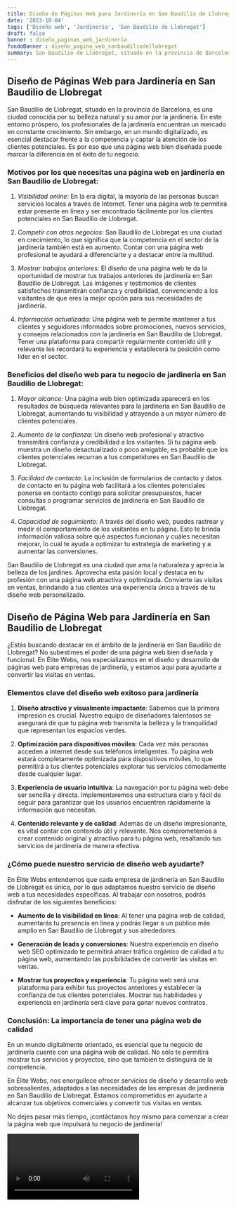 ```yaml
---
title: Diseño de Páginas Web para Jardinería en San Baudilio de Llobregat
date: '2023-10-04'
tags: ['Diseño web', 'Jardinería', 'San Baudilio de Llobregat']
draft: false
banner : diseño_paginas_web_jardinería
fondoBanner : diseño_pagina_web_sanbaudiliodellobregat
summary: San Baudilio de Llobregat, situado en la provincia de Barcelona, es una ciudad conocida por su belleza natural y su amor por la jardinería. En este entorno próspero, los profesionales de la jardinería encuentran un mercado en constante crecimiento. Sin embargo, en un mundo digitalizado, es esencial destacar frente a la competencia y captar la atención de los clientes potenciales. Es por eso que una página web bien diseñada puede marcar la diferencia en el éxito de tu negocio.
---
```


## Diseño de Páginas Web para Jardinería en San Baudilio de Llobregat

San Baudilio de Llobregat, situado en la provincia de Barcelona, es una ciudad conocida por su belleza natural y su amor por la jardinería. En este entorno próspero, los profesionales de la jardinería encuentran un mercado en constante crecimiento. Sin embargo, en un mundo digitalizado, es esencial destacar frente a la competencia y captar la atención de los clientes potenciales. Es por eso que una página web bien diseñada puede marcar la diferencia en el éxito de tu negocio.

### Motivos por los que necesitas una página web en jardinería en San Baudilio de Llobregat:

1. *Visibilidad online:* En la era digital, la mayoría de las personas buscan servicios locales a través de Internet. Tener una página web te permitirá estar presente en línea y ser encontrado fácilmente por los clientes potenciales en San Baudilio de Llobregat.

2. *Competir con otros negocios:* San Baudilio de Llobregat es una ciudad en crecimiento, lo que significa que la competencia en el sector de la jardinería también está en aumento. Contar con una página web profesional te ayudará a diferenciarte y a destacar entre la multitud.

3. *Mostrar trabajos anteriores:* El diseño de una página web te da la oportunidad de mostrar tus trabajos anteriores de jardinería en San Baudilio de Llobregat. Las imágenes y testimonios de clientes satisfechos transmitirán confianza y credibilidad, convenciendo a los visitantes de que eres la mejor opción para sus necesidades de jardinería.

4. *Información actualizada:* Una página web te permite mantener a tus clientes y seguidores informados sobre promociones, nuevos servicios, y consejos relacionados con la jardinería en San Baudilio de Llobregat. Tener una plataforma para compartir regularmente contenido útil y relevante les recordará tu experiencia y establecerá tu posición como líder en el sector.

### Beneficios del diseño web para tu negocio de jardinería en San Baudilio de Llobregat:

1. *Mayor alcance:*
Una página web bien optimizada aparecerá en los resultados de búsqueda relevantes para la jardinería en San Baudilio de Llobregat, aumentando tu visibilidad y atrayendo a un mayor número de clientes potenciales.

2. *Aumento de la confianza:*
Un diseño web profesional y atractivo transmitirá confianza y credibilidad a los visitantes. Si tu página web muestra un diseño desactualizado o poco amigable, es probable que los clientes potenciales recurran a tus competidores en San Baudilio de Llobregat. 

3. *Facilidad de contacto:* 
La inclusión de formularios de contacto y datos de contacto en tu página web facilitará a los clientes potenciales ponerse en contacto contigo para solicitar presupuestos, hacer consultas o programar servicios de jardinería en San Baudilio de Llobregat.

4. *Capacidad de seguimiento:* 
A través del diseño web, puedes rastrear y medir el comportamiento de los visitantes en tu página. Esto te brinda información valiosa sobre qué aspectos funcionan y cuáles necesitan mejorar, lo cual te ayuda a optimizar tu estrategia de marketing y a aumentar las conversiones.

San Baudilio de Llobregat es una ciudad que ama la naturaleza y aprecia la belleza de los jardines. Aprovecha esta pasión local y destaca en tu profesión con una página web atractiva y optimizada. Convierte las visitas en ventas, brindando a tus clientes una experiencia única a través de tu diseño web personalizado.

<GifSeo />

<Cta />

## Diseño de Página Web para Jardinería en San Baudilio de Llobregat

¿Estás buscando destacar en el ámbito de la jardinería en San Baudilio de Llobregat? No subestimes el poder de una página web bien diseñada y funcional. En Élite Webs, nos especializamos en el diseño y desarrollo de páginas web para empresas de jardinería, y estamos aquí para ayudarte a convertir las visitas en ventas.

### Elementos clave del diseño web exitoso para jardinería

1. **Diseño atractivo y visualmente impactante**: Sabemos que la primera impresión es crucial. Nuestro equipo de diseñadores talentosos se asegurará de que tu página web transmita la belleza y la tranquilidad que representan los espacios verdes.

2. **Optimización para dispositivos móviles**: Cada vez más personas acceden a internet desde sus teléfonos inteligentes. Tu página web estará completamente optimizada para dispositivos móviles, lo que permitirá a tus clientes potenciales explorar tus servicios cómodamente desde cualquier lugar.

3. **Experiencia de usuario intuitiva**: La navegación por tu página web debe ser sencilla y directa. Implementaremos una estructura clara y fácil de seguir para garantizar que los usuarios encuentren rápidamente la información que necesitan.

4. **Contenido relevante y de calidad**: Además de un diseño impresionante, es vital contar con contenido útil y relevante. Nos comprometemos a crear contenido original y atractivo para tu página web, resaltando tus servicios de jardinería de manera efectiva.

### ¿Cómo puede nuestro servicio de diseño web ayudarte?

En Élite Webs entendemos que cada empresa de jardinería en San Baudilio de Llobregat es única, por lo que adaptamos nuestro servicio de diseño web a tus necesidades específicas. Al trabajar con nosotros, podrás disfrutar de los siguientes beneficios:

- **Aumento de la visibilidad en línea**: Al tener una página web de calidad, aumentarás tu presencia en línea y podrás llegar a un público más amplio en San Baudilio de Llobregat y sus alrededores.

- **Generación de leads y conversiones**: Nuestra experiencia en diseño web SEO optimizado te permitirá atraer tráfico orgánico de calidad a tu página web, aumentando las posibilidades de convertir las visitas en ventas.

- **Mostrar tus proyectos y experiencia**: Tu página web será una plataforma para exhibir tus proyectos anteriores y establecer la confianza de tus clientes potenciales. Mostrar tus habilidades y experiencia en jardinería será clave para ganar nuevos contratos.

### Conclusión: La importancia de tener una página web de calidad

En un mundo digitalmente orientado, es esencial que tu negocio de jardinería cuente con una página web de calidad. No sólo te permitirá mostrar tus servicios y proyectos, sino que también te distinguirá de la competencia.

En Élite Webs, nos enorgullece ofrecer servicios de diseño y desarrollo web sobresalientes, adaptados a las necesidades de las empresas de jardinería en San Baudilio de Llobregat. Estamos comprometidos en ayudarte a alcanzar tus objetivos comerciales y convertir tus visitas en ventas.

No dejes pasar más tiempo, ¡contáctanos hoy mismo para comenzar a crear la página web que impulsará tu negocio de jardinería!

<Video />

<CtaBot job='Jardinería' city='San Baudilio de Llobregat'/>

<Gmaps query='San Baudilio de Llobregat+españa+maps' />